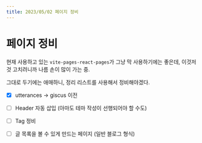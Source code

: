```yaml
---
title: 2023/05/02 페이지 정비
---
```


# 페이지 정비

현재 사용하고 있는 `vite-pages-react-pages`가 그냥 막 사용하기에는 좋은데, 이것저것 고치려니까 나름 손이 많이 가는 중.

그대로 두기에는 애매하니, 정리 리스트를 사용해서 정비해야겠다.


* [x] utterances -> giscus 이전
* [ ] Header 자동 삽입 (아마도 테마 작성이 선행되어야 할 수도)
* [ ] Tag 정비
* [ ] 글 목록을 볼 수 있게 만드는 페이지 (일반 블로그 형식)



<Comment />

